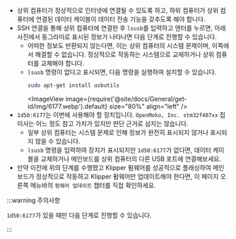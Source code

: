 * 상위 컴퓨터가 정상적으로 인터넷에 연결될 수 있도록 하고, 하위 컴퓨터가 상위 컴퓨터에 연결된 데이터 케이블이 데이터 전송 기능을 갖추도록 해야 합니다.
* SSH 연결을 통해 상위 컴퓨터에 연결한 후 `lsusb`를 입력하고 엔터를 누르면, 아래 사진에서 동그라미로 표시된 정보가 나타나면 다음 단계로 진행할 수 있습니다.
    * 어떠한 정보도 반환되지 않는다면, 이는 상위 컴퓨터의 시스템 문제이며, 이쪽에서 해결할 수 없습니다. 정상적으로 작동하는 시스템으로 교체하거나 상위 컴퓨터를 교체해야 합니다.
    * `lsusb` 명령이 없다고 표시되면, 다음 명령을 실행하여 설치할 수 있습니다.
        ```bash
        sudo apt-get install usbutils
        ```
        <ImageView image={require('@site/docs/General/get-id/img/6177.webp').default} size="80%" align="left" /> 
* `1d50:6177`는 이번에 사용해야 할 장치입니다. `OpenMoko, Inc. stm32f407xx` 접미사는 어느 정도 참고 가치가 있지만 판단 근거로 삼지는 않습니다.
    * 일부 상위 컴퓨터는 시스템 문제로 인해 정보가 완전히 표시되지 않거나 표시되지 않을 수 있습니다.
    * `lsusb` 명령을 입력하여 장치가 표시되지만 `1d50:6177`가 없다면, 데이터 케이블을 교체하거나 메인보드를 상위 컴퓨터의 다른 USB 포트에 연결해보세요.
* 만약 이전에 위의 단계를 수행했고 Klipper 펌웨어를 성공적으로 플래싱하여 메인보드가 정상적으로 작동하고 Klipper 펌웨어만 업데이트해야 한다면, 이 페이지 오른쪽 메뉴바의 `펌웨어 업데이트` 챕터를 직접 확인하세요.

:::warning 주의사항

`1d50:6177`가 있을 때만 다음 단계로 진행할 수 있습니다.

::: 